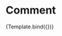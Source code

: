 
<Meta
  title="Partials/SummaryItem/SummaryItem"
  component={SummaryItem}
/>


# Comment

<Canvas>
  <Story
   name="SummaryItem"
   args={{
    commentsCount: 9,
    rating: {
      avgRating: 4.8,
      numRating: 46
    }
   }}
  >
    {Template.bind({})}
  </Story>
</Canvas>